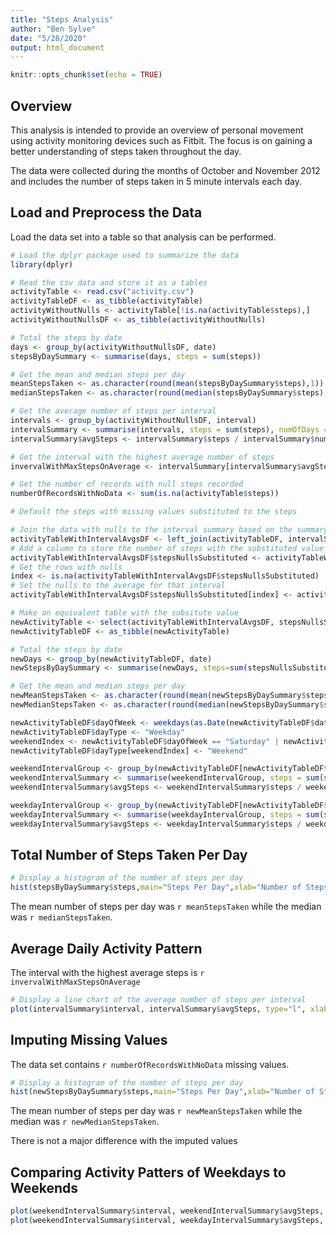 ```yaml
---
title: "Steps Analysis"
author: "Ben Sylve"
date: "5/28/2020"
output: html_document
---
```


```r
knitr::opts_chunk$set(echo = TRUE)
```

## Overview

This analysis is intended to provide an overview of personal movement using activity monitoring devices such as Fitbit. The focus is on gaining a better understanding of steps taken throughout the day.

The data were collected during the months of October and November 2012 and includes the number of steps taken in 5 minute intervals each day.

## Load and Preprocess the Data

Load the data set into a table so that analysis can be performed.

```r
# Load the dplyr package used to summarize the data
library(dplyr)

# Read the csv data and store it as a tables
activityTable <- read.csv("activity.csv")
activityTableDF <- as_tibble(activityTable)
activityWithoutNulls <- activityTable[!is.na(activityTable$steps),]
activityWithoutNullsDF <- as_tibble(activityWithoutNulls)

# Total the steps by date
days <- group_by(activityWithoutNullsDF, date)
stepsByDaySummary <- summarise(days, steps = sum(steps))

# Get the mean and median steps per day
meanStepsTaken <- as.character(round(mean(stepsByDaySummary$steps),1))
medianStepsTaken <- as.character(round(median(stepsByDaySummary$steps),1))

# Get the average number of steps per interval
intervals <- group_by(activityWithoutNullsDF, interval)
intervalSummary <- summarise(intervals, steps = sum(steps), numOfDays = n_distinct(date))
intervalSummary$avgSteps <- intervalSummary$steps / intervalSummary$numOfDays

# Get the interval with the highest average number of steps
invervalWithMaxStepsOnAverage <- intervalSummary[intervalSummary$avgSteps == max(intervalSummary$avgSteps),]$interval

# Get the number of records with null steps recorded
numberOfRecordsWithNoData <- sum(is.na(activityTable$steps))

# Default the steps with missing values substituted to the steps

# Join the data with nulls to the interval summary based on the summary by interval
activityTableWithIntervalAvgsDF <- left_join(activityTableDF, intervalSummary, by = "interval")
# Add a column to store the number of steps with the substituted value for nulls
activityTableWithIntervalAvgsDF$stepsNullsSubstituted <- activityTableWithIntervalAvgsDF$steps.x
# Get the rows with nulls
index <- is.na(activityTableWithIntervalAvgsDF$stepsNullsSubstituted)
# Set the nulls to the average for that interval
activityTableWithIntervalAvgsDF$stepsNullsSubstituted[index] <- activityTableWithIntervalAvgsDF$avgSteps

# Make an equivalent table with the subsitute value
newActivityTable <- select(activityTableWithIntervalAvgsDF, stepsNullsSubstituted, date, interval)
newActivityTableDF <- as_tibble(newActivityTable)

# Total the steps by date
newDays <- group_by(newActivityTableDF, date)
newStepsByDaySummary <- summarise(newDays, steps=sum(stepsNullsSubstituted))

# Get the mean and median steps per day
newMeanStepsTaken <- as.character(round(mean(newStepsByDaySummary$steps),1))
newMedianStepsTaken <- as.character(round(median(newStepsByDaySummary$steps),1))

newActivityTableDF$dayOfWeek <- weekdays(as.Date(newActivityTableDF$date))
newActivityTableDF$dayType <- "Weekday"
weekendIndex <- newActivityTableDF$dayOfWeek == "Saturday" | newActivityTableDF$dayOfWeek == "Sunday"
newActivityTableDF$dayType[weekendIndex] <- "Weekend"

weekendIntervalGroup <- group_by(newActivityTableDF[newActivityTableDF$dayType=="Weekend",], interval)
weekendIntervalSummary <- summarise(weekendIntervalGroup, steps = sum(stepsNullsSubstituted), numOfDays = n_distinct(date))
weekendIntervalSummary$avgSteps <- weekendIntervalSummary$steps / weekendIntervalSummary$numOfDays

weekdayIntervalGroup <- group_by(newActivityTableDF[newActivityTableDF$dayType=="Weekday",], interval)
weekdayIntervalSummary <- summarise(weekdayIntervalGroup, steps = sum(stepsNullsSubstituted), numOfDays = n_distinct(date))
weekdayIntervalSummary$avgSteps <- weekdayIntervalSummary$steps / weekdayIntervalSummary$numOfDays
```

## Total Number of Steps Taken Per Day

```r
# Display a histogram of the number of steps per day
hist(stepsByDaySummary$steps,main="Steps Per Day",xlab="Number of Steps",col="blue")
```

The mean number of steps per day was `r meanStepsTaken` while the median was `r medianStepsTaken`.

## Average Daily Activity Pattern

The interval with the highest average steps is `r invervalWithMaxStepsOnAverage`

```r
# Display a line chart of the average number of steps per interval
plot(intervalSummary$interval, intervalSummary$avgSteps, type="l", xlab="Interval", ylab="Avg. Number of Steps", main="Average Number of Steps Per Interval")
```

## Imputing Missing Values

The data set contains `r numberOfRecordsWithNoData` missing values.

```r
# Display a histogram of the number of steps per day
hist(newStepsByDaySummary$steps,main="Steps Per Day",xlab="Number of Steps",col="blue")
```

The mean number of steps per day was `r newMeanStepsTaken` while the median was `r newMedianStepsTaken`.

There is not a major difference with the imputed values

## Comparing Activity Patters of Weekdays to Weekends

```r
plot(weekendIntervalSummary$interval, weekendIntervalSummary$avgSteps, type="l", xlab="Interval", ylab="Avg. Number of Steps", main="Average Number of Steps Per Interval")
plot(weekendIntervalSummary$interval, weekdayIntervalSummary$avgSteps, type="l", xlab="Interval", ylab="Avg. Number of Steps", main="Average Number of Steps Per Interval")
```